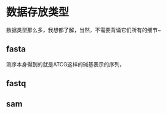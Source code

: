 # 数据存放类型 {#biology}

数据类型那么多，我想都了解，当然，不需要背诵它们所有的细节~

## fasta

测序本身得到的就是ATCG这样的碱基表示的序列， 

## fastq

## sam


## 
